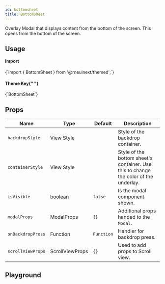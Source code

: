 ```yaml
---
id: bottomsheet
title: BottomSheet
---
```



<IconsStyle />

Overlay Modal that displays content from the bottom of the screen.
This opens from the bottom of the screen.

## Usage

<div class="row inline-flex-center">
  <div class="col col--3">
    <h4>Import</h4>
  </div>
  <div class="col col--9">
    <CodeBlock>{`import { BottomSheet } from '@rneuinext/themed';`}</CodeBlock>
  </div>
  <div class="col col--3">
    <h4>
      Theme Key{" "}
      <a href="../customizing#using-themeprovider">
        <BiInfoCircle />
      </a>
    </h4>
  </div>
  <div class="col col--9">
    <CodeBlock>{`BottomSheet`}</CodeBlock>
  </div>
</div>

<Usage />

## Props

<div class='table-responsive'>

| Name              | Type            | Default    | Description                                                                          |
| ----------------- | --------------- | ---------- | ------------------------------------------------------------------------------------ |
| `backdropStyle`   | View Style      |            | Style of the backdrop container.                                                     |
| `containerStyle`  | View Style      |            | Style of the bottom sheet's container. Use this to change the color of the underlay. |
| `isVisible`       | boolean         | `false`    | Is the modal component shown.                                                        |
| `modalProps`      | ModalProps      | `{}`       | Additional props handed to the `Modal`.                                              |
| `onBackdropPress` | Function        | `Function` | Handler for backdrop press.                                                          |
| `scrollViewProps` | ScrollViewProps | `{}`       | Used to add props to Scroll view.                                                    |

</div>

## Playground

<Play />
